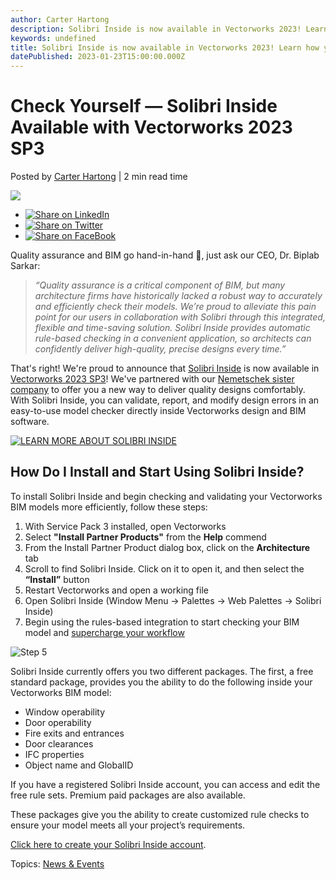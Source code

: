 ```yaml
---
author: Carter Hartong
description: Solibri Inside is now available in Vectorworks 2023! Learn how you'll have a new way to deliver quality designs comfortably.
keywords: undefined
title: Solibri Inside is now available in Vectorworks 2023! Learn how you'll have a new way to deliver quality designs comfortably. 
datePublished: 2023-01-23T15:00:00.000Z
---
```

  

# Check Yourself — Solibri Inside Available with Vectorworks 2023 SP3

 Posted by [Carter Hartong](https://blog.vectorworks.net/author/carter-hartong) | 2 min read time 

![](https://blog.vectorworks.net/hubfs/Blog%20Images/230119_Solibri%20Inside/blog-1440x800_Solibri%20Inside.png) 

* [![Share on LinkedIn](https://2659751.fs1.hubspotusercontent-na1.net/hubfs/2659751/michaelDemo/share-LI.png)](http://www.linkedin.com/shareArticle?mini=true&url=https%3A%2F%2Fblog.vectorworks.net%2Fhow-to-install-solibri-inside-in-vectorworks-2023)
* [![Share on Twitter](https://2659751.fs1.hubspotusercontent-na1.net/hubfs/2659751/michaelDemo/share-TW.png)](https://www.twitter.com/share?text=Check%20Yourself%20—%20Solibri%20Inside%20Available%20with%20Vectorworks%202023%20SP3&url=https%3A%2F%2Fblog.vectorworks.net%2Fhow-to-install-solibri-inside-in-vectorworks-2023&via=PMGTweets)
* [![Share on FaceBook](https://2659751.fs1.hubspotusercontent-na1.net/hubfs/2659751/michaelDemo/share-FB.png)](https://www.facebook.com/sharer/sharer.php?u=https%3A%2F%2Fblog.vectorworks.net%2Fhow-to-install-solibri-inside-in-vectorworks-2023)

Quality assurance and BIM go hand-in-hand 🤝, just ask our CEO, Dr. Biplab Sarkar:

> _“Quality assurance is a critical component of BIM, but many architecture firms have historically lacked a robust way to accurately and efficiently check their models. We’re proud to alleviate this pain point for our users in collaboration with Solibri through this integrated, flexible and time-saving solution. Solibri Inside provides automatic rule-based checking in a convenient application, so architects can confidently deliver high-quality, precise designs every time.”_

That's right! We're proud to announce that [Solibri Inside](https://www.solibri.com/inside?utm%5Fcampaign=Solibri%2520Inside&utm%5Fsource=vectorworks) is now available in [Vectorworks 2023 SP3](../../../net/vectorworks/blog/vectorworks-2023-service-pack-3-released.html)! We've partnered with our [Nemetschek sister company](https://www.nemetschek.com/en) to offer you a new way to deliver quality designs comfortably. With Solibri Inside, you can validate, report, and modify design errors in an easy-to-use model checker directly inside Vectorworks design and BIM software.

[![LEARN MORE ABOUT SOLIBRI INSIDE](https://no-cache.hubspot.com/cta/default/3018241/ae48ea51-1154-4d05-9b4a-7874ce8e68d9.png)](https://cta-redirect.hubspot.com/cta/redirect/3018241/ae48ea51-1154-4d05-9b4a-7874ce8e68d9) 

## How Do I Install and Start Using Solibri Inside?

To install Solibri Inside and begin checking and validating your Vectorworks BIM models more efficiently, follow these steps:

1. With Service Pack 3 installed, open Vectorworks
2. Select **"Install Partner Products"** from the **Help** commend
3. From the Install Partner Product dialog box, click on the **Architecture** tab
4. Scroll to find Solibri Inside. Click on it to open it, and then select the **“Install”** button
5. Restart Vectorworks and open a working file
6. Open Solibri Inside (Window Menu -> Palettes -> Web Palettes -> Solibri Inside)
7. Begin using the rules-based integration to start checking your BIM model and [supercharge your workflow](../../../net/vectorworks/blog/vectorworks-2023-now-available.html)

![Step 5](https://blog.vectorworks.net/hs-fs/hubfs/Blog%20Images/230119_Solibri%20Inside/Step%205.png?width=1440&height=1090&name=Step%205.png)

Solibri Inside currently offers you two different packages. The first, a free standard package, provides you the ability to do the following inside your Vectorworks BIM model:

* Window operability
* Door operability
* Fire exits and entrances
* Door clearances
* IFC properties
* Object name and GlobalID

If you have a registered Solibri Inside account, you can access and edit the free rule sets. Premium paid packages are also available.

These packages give you the ability to create customized rule checks to ensure your model meets all your project’s requirements.

[Click here to create your Solibri Inside account](https://www.solibri.com/inside?utm%5Fcampaign=Solibri%2520Inside&utm%5Fsource=vectorworks).

 Topics: [News & Events](https://blog.vectorworks.net/topic/news-events) 

  